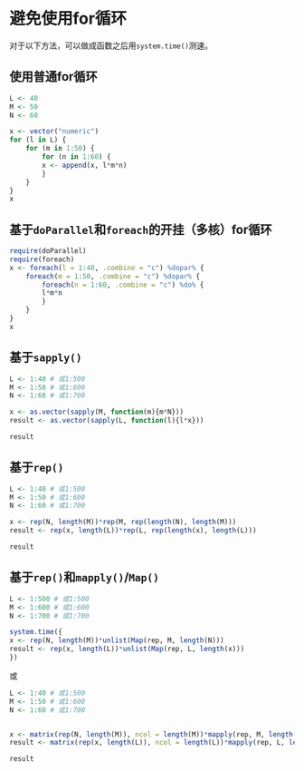 # 避免使用for循环

对于以下方法，可以做成函数之后用`system.time()`测速。

## 使用普通for循环

```r
L <- 40
M <- 50
N <- 60

x <- vector("numeric")
for (l in L) {
    for (m in 1:50) {
        for (n in 1:60) {
        x <- append(x, l*m*n)
        }
    }
}
x
```

## 基于`doParallel`和`foreach`的开挂（多核）for循环

```r
require(doParallel)
require(foreach)
x <- foreach(l = 1:40, .combine = "c") %dopar% {
    foreach(m = 1:50, .combine = "c") %dopar% {
        foreach(n = 1:60, .combine = "c") %do% {
        l*m*n
        }
    }
}
x
```

## 基于`sapply()`
```r
L <- 1:40 # 或1:500
M <- 1:50 # 或1:600
N <- 1:60 # 或1:700

x <- as.vector(sapply(M, function(m){m*N}))
result <- as.vector(sapply(L, function(l){l*x}))

result
```

## 基于`rep()`

```r
L <- 1:40 # 或1:500
M <- 1:50 # 或1:600
N <- 1:60 # 或1:700

x <- rep(N, length(M))*rep(M, rep(length(N), length(M)))
result <- rep(x, length(L))*rep(L, rep(length(x), length(L)))

result
```


## 基于`rep()`和`mapply()`/`Map()`

```r
L <- 1:500 # 或1:500
M <- 1:600 # 或1:600
N <- 1:700 # 或1:700

system.time({
x <- rep(N, length(M))*unlist(Map(rep, M, length(N)))
result <- rep(x, length(L))*unlist(Map(rep, L, length(x)))
})
```

或

```r
L <- 1:40 # 或1:500
M <- 1:50 # 或1:600
N <- 1:60 # 或1:700


x <- matrix(rep(N, length(M)), ncol = length(M))*mapply(rep, M, length(N))
result <- matrix(rep(x, length(L)), ncol = length(L))*mapply(rep, L, length(x))

result
```
